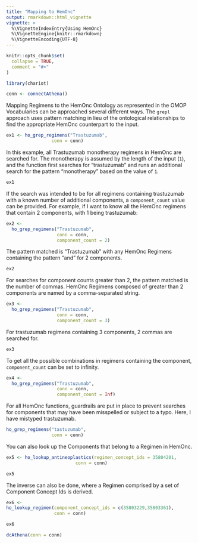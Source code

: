 ```yaml
---
title: "Mapping to HemOnc"
output: rmarkdown::html_vignette
vignette: >
  %\VignetteIndexEntry{Using HemOnc}
  %\VignetteEngine{knitr::rmarkdown}
  %\VignetteEncoding{UTF-8}
---
```


```r
knitr::opts_chunk$set(
  collapse = TRUE,
  comment = "#>"
)
```

```r
library(chariot)
```

```r
conn <- connectAthena()
```

Mapping Regimens to the HemOnc Ontology as represented in the OMOP Vocabularies 
can be approached several different ways. The `grepl` approach uses pattern 
matching in lieu of the ontological relationships to find the appropriate HemOnc 
counterpart to the input. 


```r
ex1 <- ho_grep_regimens("Trastuzumab",
                 conn = conn)
```

In this example, all Trastuzumab monotherapy regimens in HemOnc are searched for. 
The monotherapy is assumed by the length of the input (`1`), and the function 
first searches for "trastuzumab" and runs an additional search for the pattern
"monotherapy" based on the value of `1`. 

```r
ex1
```

If the search was intended to be for all regimens containing trastuzumab with a
known number of additional components, a `component_count` value can be provided. 
For example, if I want to know all the HemOnc regimens that contain 2 components, 
with 1 being trastuzumab: 

```r
ex2 <- 
  ho_grep_regimens("Trastuzumab",
                   conn = conn, 
                   component_count = 2)
```

The pattern matched is "Trastuzumab" with any HemOnc Regimens containing the 
pattern "and" for 2 components. 

```r
ex2
```

For searches for component counts greater than 2, the pattern matched is the 
number of commas. HemOnc Regimens composed of greater than 2 components are 
named by a comma-separated string.  

```r
ex3 <- 
  ho_grep_regimens("Trastuzumab",
                   conn = conn, 
                   component_count = 3)
```

For trastuzumab regimens containing 3 components, 2 commas are searched for. 

```r
ex3
```

To get all the possible combinations in regimens containing the component, 
`component_count` can be set to infinity. 

```r
ex4 <- 
  ho_grep_regimens("Trastuzumab",
                   conn = conn, 
                   component_count = Inf)
```

For all HemOnc functions, guardrails are put in place to prevent searches for 
components that may have been misspelled or subject to a typo. Here, I have 
mistyped trastuzumab. 

```r
ho_grep_regimens("tastuzumab",
                 conn = conn)
```

You can also look up the Components that belong to a Regimen in HemOnc.  
```r
ex5 <- ho_lookup_antineoplastics(regimen_concept_ids = 35804201,
                          conn = conn)
```

```r
ex5
```


The inverse can also be done, where a Regimen comprised by a set of Component 
Concept Ids is derived. 

```r
ex6 <-
ho_lookup_regimen(component_concept_ids = c(35803229,35803361),
                  conn = conn)
```

```r
ex6
```




```r
dcAthena(conn = conn)
```

